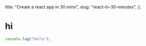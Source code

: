   title: "Create a react app in 30 mins",
  slug: "react-in-30-minutes",
};

# hi

```js
console.log("hello");
```
